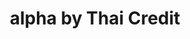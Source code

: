---
title: 'alpha by Thai Credit'
summary: 'Mobile Banking(Thialand only)'
images:
  - "/images/work/project/tcrb/tcrb-1.jpg"
  - "/images/work/project/tcrb/tcrb-2.jpg"
  - "/images/work/project/tcrb/tcrb-3.jpg"
  - "/images/work/project/tcrb/tcrb-4.jpg"
link: "https://alpha.thaicreditbank.com/en"

---